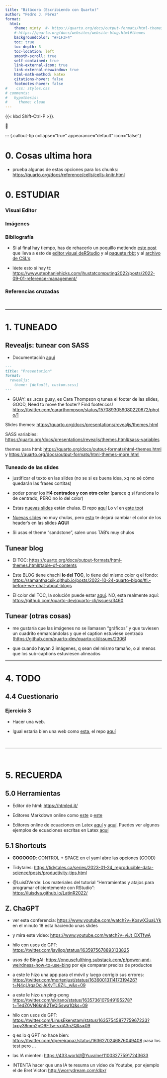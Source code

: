 ```yaml
---
title: "Bitácora (Escribiendo con Quarto)"
author: "Pedro J. Pérez"
format: 
  html:
    theme: minty  #- https://quarto.org/docs/output-formats/html-themes.html
    #-https://quarto.org/docs/websites/website-blog.html#themes
    backgroundcolor: "#F1F3F4"
    toc: true
    toc-depth: 3
    toc-location: left
    smooth-scroll: true
    self-contained: true
    link-external-icon: true
    link-external-newwindow: true
    html-math-method: katex
    citations-hover: false
    footnotes-hover: false
#    css: styles.css
# comments:
#   hypothesis: 
#     theme: clean
---
```


{{< kbd Shift-Ctrl-P >}}.

 💬
 
 
:::{.notes}

:::

::: {.callout-tip collapse="true" appearance="default" icon="false"}



# 0. Cosas ultima hora

- prueba algunas de estas opciones para los chunks: <https://quarto.org/docs/reference/cells/cells-knitr.html>




# 0. ESTUDIAR

### Visual Editor

### Imágenes

### Bibliografía



- Si al final hay tiempo, has de rehacerlo un poquillo metiendo [este post](https://tidytales.ca/series/2023-01-24_reproducible-data-science/posts/zotero-setup.html#using-zotero-for-citations-in-quarto-and-r-markdown-documents) que lleva a esto de [editor visual deRStudio](https://rstudio.github.io/visual-markdown-editing/citations.html) y al [paquete rbbt](https://github.com/paleolimbot/rbbt) y al [archivo de CSL's](https://citationstyles.org/)

- léete esto si hay tt: <https://www.stephaniehicks.com/jhustatcomputing2022/posts/2022-09-01-reference-management/>


### Referencias cruzadas

<br>

-----------------------------------------------------------


# 1. TUNEADO 

## Revealjs: tunear con SASS 

- Documentación [aquí](https://quarto.org/docs/presentations/revealjs/themes.html#customizing-themes)

```markdown
---
title: "Presentation"
format:
  revealjs: 
    theme: [default, custom.scss]
---
```

- GUAY: es .scss guay, es Cara Thompson q tunea el footer de las slides, GOOD,  Need to move the footer? Find footer.css! <https://twitter.com/cararthompson/status/1570893059080220672/photo/1>

Slides themes: <https://quarto.org/docs/presentations/revealjs/themes.html>

SASS variables: <https://quarto.org/docs/presentations/revealjs/themes.html#sass-variables>

themes para html: <https://quarto.org/docs/output-formats/html-themes.html> y <https://quarto.org/docs/output-formats/html-themes-more.html>



### Tuneado de las slides

- justificar el texto en las slides (no se si es buena idea, xq no sé cómo quedarán las frases cortitas)

- poder poner los **H4 centrados y con otro color** (parece q si funciona lo de centrado, PERO no lo del color)

- Estas [nuevas slides](https://lukesmorris.com/Cedars_CRCs/Cedars_CRCs.html#/title-slide) están chulas. El repo [aquí](https://github.com/morrisLuke/Cedars_CRCs/blob/main/Cedars_CRCs.qmd) Lo ví en [este toot](https://fosstodon.org/@lukemorrisverse/110396669037452828)


- [Nuevas slides](https://fosstodon.org/@smach/110383760398563503) no muy chulas, pero [esto](https://github.com/Filebb/Intro_Quarto/blob/main/theme.scss)  te dejará cambiar el color de los header's en las slides **AQUI**

- Si usas el theme "sandstone", salen unos TAB's muy chulos




## Tunear blog

- El TOC: <https://quarto.org/docs/output-formats/html-themes.html#table-of-contents>


- Este BLOG tiene chachi **lo del TOC**, lo tiene del mismo color q el fondo: <https://samanthacsik.github.io/posts/2022-10-24-quarto-blogs/#i.-before-we-chat-about-blogs>

- El color del TOC, la solución puede estar [aquí](https://css-tricks.com/a-perfect-table-of-contents-with-html-css/). NO, esta realmente aquí: <https://github.com/quarto-dev/quarto-cli/issues/3460>


## Tunear (otras cosas)

- me gustaría que las imágenes no se llamasen "gráficos" y que tuviesen un cuadrito enmarcándolas y que el caption estuviese centrado (<https://github.com/quarto-dev/quarto-cli/issues/2306>)

- que cuando hayan 2 imágenes, q sean del mismo tamaño, o al menos que los sub-captions estuviesen alineados



------------------------------------------------------------------------

# 4. TODO

## 4.4 Cuestionario



### Ejercicio 3

- Hacer una web.

- Igual estaría bien una web como [esta](https://www.ericrscott.com/), el repo [aquí](https://github.com/Aariq/website-quarto)



<br>

-----------------------

<br>


# 5. RECUERDA

## 5.0 Herramientas

- Editor de html: <https://htmled.it/>

- Editores Markdown online como [este](https://dillinger.io/) o [este](https://vuejs.org/examples/#markdown)
 
-  Editores online de ecuaciones en Latex [aquí](https://www.latex4technics.com/) y [aquí](http://www.sciweavers.org/free-online-latex-equation-editor). Puedes ver algunos ejemplos de ecuaciones escritas en Latex [aquí](https://dereksonderegger.github.io/570L/16-rmarkdown-tricks.html) 



## 5.1 Shortcuts

- **GOOOOOD**: CONTROL + SPACE en el yaml abre las opciones (GOOD)

- Tidytales: <https://tidytales.ca/series/2023-01-24_reproducible-data-science/posts/productivity-tips.html>

-  @LuisDVerde: Los materiales del tutorial "Herramientas y atajos para programar eficientemente con RStudio":   <https://luisdva.github.io/LatinR2022/>



## Z. ChaGPT

- ver esta conferencia: <https://www.youtube.com/watch?v=KoswX3uaLYk> en el minuto 18 esta haciendo unas slides

- y mira este video: <https://www.youtube.com/watch?v=viJt_DXTfwA>

- hilo con usos de GPT: <https://twitter.com/javilop/status/1635975678893133825>

- usos de BingAI: <https://oneusefulthing.substack.com/p/power-and-weirdness-how-to-use-bing> por eje comparar precios de productos

- a este le hizo una app para el móvil y luego corrigió sus errores: <https://twitter.com/mortenjust/status/1636001311417319426?t=N4qUrqaOcjJeXvTL8ZiL_w&s=09>

-  a este le hizo un ping-pong <https://twitter.com/skirano/status/1635736107949195278?t=TedZ0VN6kn92TeQl5swa1Q&s=09>

- hilo con usos de GPT: <https://twitter.com/LinusEkenstam/status/1635754587775967233?t=py38mm2pO9FTw-sxiA3nZQ&s=09>

- q es lo q GPT no hace bien: <https://twitter.com/dpereirapaz/status/1636270246876049408> pasa los test pero ...

- las IA mienten: <https://433.world/@Yuvalne/110032775917243633>

- INTENTA hacer que una IA te resuma un vídeo de Youtube, por ejemplo el de Bret Victor: <http://worrydream.com/dbx/>

